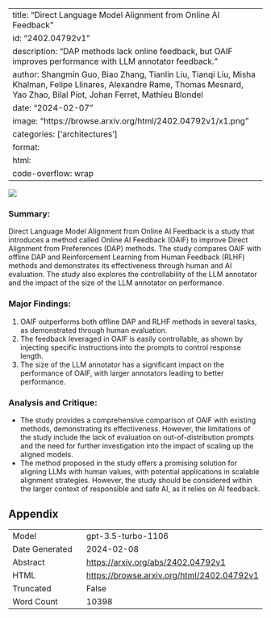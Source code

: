 
---
title: "Direct Language Model Alignment from Online AI Feedback"
id: "2402.04792v1"
description: "DAP methods lack online feedback, but OAIF improves performance with LLM annotator feedback."
author: Shangmin Guo, Biao Zhang, Tianlin Liu, Tianqi Liu, Misha Khalman, Felipe Llinares, Alexandre Rame, Thomas Mesnard, Yao Zhao, Bilal Piot, Johan Ferret, Mathieu Blondel
date: "2024-02-07"
image: "https://browse.arxiv.org/html/2402.04792v1/x1.png"
categories: ['architectures']
format:
  html:
    code-overflow: wrap
---

![](https://browse.arxiv.org/html/2402.04792v1/x1.png)

### Summary:
Direct Language Model Alignment from Online AI Feedback is a study that introduces a method called Online AI Feedback (OAIF) to improve Direct Alignment from Preferences (DAP) methods. The study compares OAIF with offline DAP and Reinforcement Learning from Human Feedback (RLHF) methods and demonstrates its effectiveness through human and AI evaluation. The study also explores the controllability of the LLM annotator and the impact of the size of the LLM annotator on performance.

### Major Findings:
1. OAIF outperforms both offline DAP and RLHF methods in several tasks, as demonstrated through human evaluation.
2. The feedback leveraged in OAIF is easily controllable, as shown by injecting specific instructions into the prompts to control response length.
3. The size of the LLM annotator has a significant impact on the performance of OAIF, with larger annotators leading to better performance.

### Analysis and Critique:
- The study provides a comprehensive comparison of OAIF with existing methods, demonstrating its effectiveness. However, the limitations of the study include the lack of evaluation on out-of-distribution prompts and the need for further investigation into the impact of scaling up the aligned models.
- The method proposed in the study offers a promising solution for aligning LLMs with human values, with potential applications in scalable alignment strategies. However, the study should be considered within the larger context of responsible and safe AI, as it relies on AI feedback.

## Appendix

|          |          |
|----------|----------|
| Model     | gpt-3.5-turbo-1106       |
| Date Generated     | 2024-02-08       |
| Abstract | [https://arxiv.org/abs/2402.04792v1](https://arxiv.org/abs/2402.04792v1)        |
| HTML     | [https://browse.arxiv.org/html/2402.04792v1](https://browse.arxiv.org/html/2402.04792v1)       |
| Truncated       | False       |
| Word Count       | 10398       |